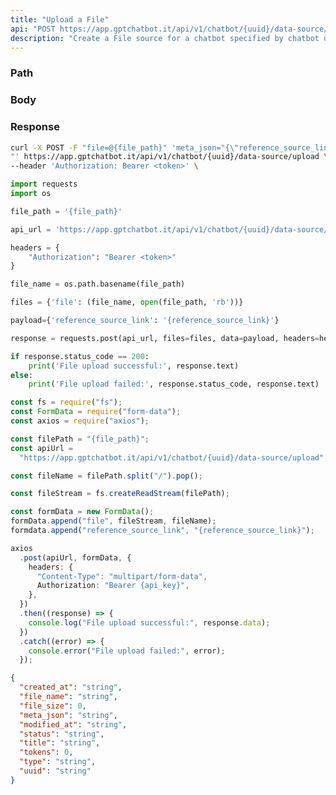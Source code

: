 ```yaml
---
title: "Upload a File"
api: "POST https://app.gptchatbot.it/api/v1/chatbot/{uuid}/data-source/upload"
description: "Create a File source for a chatbot specified by chatbot uuid"
---
```


### Path

<ParamField path="uuid" type="string" required />

### Body

<ParamField body="file_path" type="string" required />
<ParamField body="reference_source_link" type="string" />

### Response

<ResponseField name="created_at" type="string" />
<ResponseField name="file_name" type="string" />
<ResponseField name="file_size" type="number" />
<ResponseField name="meta_json" type="string" />
<ResponseField name="modified_at" type="string" />
<ResponseField name="status" type="string" />
<ResponseField name="title" type="string" />
<ResponseField name="type" type="string" />
<ResponseField name="tokens" type="number" />
<ResponseField name="uuid" type="string" />

<RequestExample>

```bash Curl
curl -X POST -F "file=@{file_path}" 'meta_json="{\"reference_source_link\": \"{reference_source_link}\"}
"' https://app.gptchatbot.it/api/v1/chatbot/{uuid}/data-source/upload \
--header 'Authorization: Bearer <token>' \
```

```py Python
import requests
import os

file_path = '{file_path}'

api_url = 'https://app.gptchatbot.it/api/v1/chatbot/{uuid}/data-source/upload'

headers = {
    "Authorization": "Bearer <token>"
}

file_name = os.path.basename(file_path)

files = {'file': (file_name, open(file_path, 'rb'))}

payload={'reference_source_link': '{reference_source_link}'}

response = requests.post(api_url, files=files, data=payload, headers=headers)

if response.status_code == 200:
    print('File upload successful:', response.text)
else:
    print('File upload failed:', response.status_code, response.text)

```

```ts JavaScript
const fs = require("fs");
const FormData = require("form-data");
const axios = require("axios");

const filePath = "{file_path}";
const apiUrl =
  "https://app.gptchatbot.it/api/v1/chatbot/{uuid}/data-source/upload";

const fileName = filePath.split("/").pop();

const fileStream = fs.createReadStream(filePath);

const formData = new FormData();
formData.append("file", fileStream, fileName);
formdata.append("reference_source_link", "{reference_source_link}");

axios
  .post(apiUrl, formData, {
    headers: {
      "Content-Type": "multipart/form-data",
      Authorization: "Bearer {api_key}",
    },
  })
  .then((response) => {
    console.log("File upload successful:", response.data);
  })
  .catch((error) => {
    console.error("File upload failed:", error);
  });
```

</RequestExample>

<ResponseExample>

```json Response
{
  "created_at": "string",
  "file_name": "string",
  "file_size": 0,
  "meta_json": "string",
  "modified_at": "string",
  "status": "string",
  "title": "string",
  "tokens": 0,
  "type": "string",
  "uuid": "string"
}
```

</ResponseExample>
